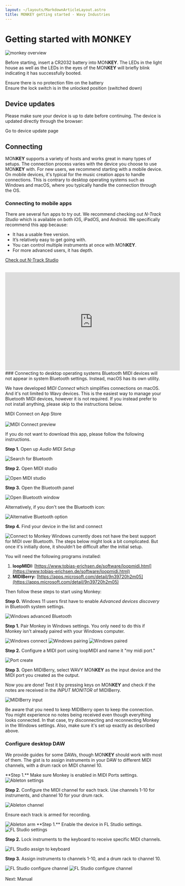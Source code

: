 ```yaml
---
layout: ~/layouts/MarkdownArticleLayout.astro
title: MONKEY getting started - Wavy Industries
---
```





# Getting started with MON**KEY**

<img alt="monkey overview" src={monkeyOverviewImg.src} />

Before starting, insert a CR2032 battery into MON**KEY**. The LEDs in the light house as well as the LEDs in the eyes of the MON**KEY** will briefly blink indicating it has successfully booted.

<NoteInfo>Ensure there is no protection film on the battery</NoteInfo>
<br />
<NoteInfo>Ensure the lock switch is in the unlocked position (switched down)</NoteInfo>

## Device updates

Please make sure your device is up to date before continuing. The device is updated directly through the browser:

<LinkButton href={routes.deviceUtility} target="_blank">Go to device update page</LinkButton>

## Connecting

MON**KEY** supports a variety of hosts and works great in many types of setups. The connection process varies with the device you choose to use MON**KEY** with. For new users, we recommend starting with a mobile device. On mobile devices, it's typical for the music creation apps to handle connections. This is contrary to desktop operating systems such as Windows and macOS, where you typically handle the connection through the OS.

### Connecting to mobile apps

There are several fun apps to try out. We recommend checking out *N-Track Studio* which is available on both iOS, iPadOS, and Android. We specifically recommend this app because:
- It has a usable free version.
- It’s relatively easy to get going with.
- You can control multiple instruments at once with MON**KEY**.
- For more advanced users, it has depth.

<a href="https://ntrack.com/ios.php" target="_blank">Check out N-Track Studio</a>
<br />
<br />
<Accordion title="N-Track studio getting-started">
  <iframe width="560" height="315" src="https://www.youtube.com/embed/gEgYZi-ej7w?si=snBeMeei-0its823" title="YouTube video player" frameborder="0" allow="accelerometer; autoplay; clipboard-write; encrypted-media; gyroscope; picture-in-picture; web-share" referrerpolicy="strict-origin-when-cross-origin" allowfullscreen></iframe>
</Accordion>
### Connecting to desktop operating systems

<Accordion title="macOS">
  <NoteInfo>Bluetooth MIDI devices will not appear in system Bluetooth settings. Instead, macOS has its own utility.</NoteInfo>

  We have developed _MIDI Connect_ which simplifies connections on macOS. And it's not limited to Wavy devices. This is the easiest way to manage your Bluetooth MIDI devices, however it is not required. If you instead prefer to not install anything, please skip to the instructions below.

  <LinkButton target="_blank" href={routes.midiConnectAppStore}>MIDI Connect on App Store</LinkButton>
  <br />
  <br />
  <img src={midiConnectImg.src} alt="MIDI Connect preview" />

  If you do not want to download this app, please follow the following instructions.

  **Step 1.** Open up _Audio MIDI Setup_

  <img alt="Search for Bluetooth" src={macConnect.src} />

  **Step 2.** Open MIDI studio

  <img alt="Open MIDI studio" src={macConnect2Img.src} />

  **Step 3.** Open the Bluetooth panel

  <img alt="Open Bluetooth window" src={macConnect3Img.src} />

  Alternatively, if you don't see the Bluetooth icon:

  <img alt="Alternative Bluetooth option" src={macConnect3AltImg.src} />

  **Step 4.** Find your device in the list and connect

  <img alt="Connect to Monkey" src={macConnect4Img.src} />
</Accordion>

<Accordion title="Windows">
  Windows currently does not have the best support for MIDI over Bluetooth. The steps below might look a bit complicated. But once it's initially done, it shouldn't be difficult after the initial setup.

  You will need the following programs installed:

  1. **loopMIDI:** [https://www.tobias-erichsen.de/software/loopmidi.html](https://www.tobias-erichsen.de/software/loopmidi.html)
  2. **MIDIBerry:** [https://apps.microsoft.com/detail/9n39720h2m05](https://apps.microsoft.com/detail/9n39720h2m05)

  Then follow these steps to start using Monkey:

  **Step 0.** Windows 11 users first have to enable _Advanced devices discovery_ in Bluetooth system settings.

  <img alt="Windows advanced Bluetooth" src={windowsConnect0Img.src} />

  **Step 1.** Pair Monkey in Windows settings. You only need to do this if Monkey isn't already paired with your Windows computer.

  <img alt="Windows connect" src={windowsConnect1Img.src} />
  <img alt="Windows pairing" src={windowsConnect2Img.src} />
  <img alt="Windows paired" src={windowsConnect3Img.src} />

  **Step 2.** Configure a MIDI port using loopMIDI and name it "my midi port."

  <img alt="Port create" src={windowsConnect4Img.src} />

  **Step 3.** Open MIDIBerry, select WAVY MON**KEY** as the input device and the MIDI port you created as the output.

  Now you are done! Test it by pressing keys on MON**KEY** and check if the notes are received in the _INPUT MONITOR_ of MIDIBerry.

  <img alt="MIDIBerry input" src={windowsConnect5Img.src} />

  Be aware that you need to keep MIDIBerry open to keep the connection. You might experience no notes being received even though everything looks connected. In that case, try disconnecting and reconnecting Monkey in the Windows settings. Also, make sure it's set up exactly as described above.
</Accordion>

### Configure desktop DAW

We provide guides for some DAWs, though MON**KEY** should work with most of them. The gist is to assign instruments in your DAW to different MIDI channels, with a drum rack on MIDI channel 10.

<Accordion title="Ableton Live">
  **Step 1.** Make sure Monkey is enabled in MIDI Ports settings.

  <img alt="Ableton settings" src={abletonSettingsImg.src} />

  **Step 2.** Configure the MIDI channel for each track. Use channels 1-10 for instruments, and channel 10 for your drum rack.

  <img alt="Ableton channel" src={abletonChannelImg.src} />

  Ensure each track is armed for recording.

  <img alt="Ableton arm" src={abletonArmImg.src} />
</Accordion>

<Accordion title="FL Studio">
  **Step 1.** Enable the device in FL Studio settings.

  <img alt="FL Studio settings" src={flStudioEnableImg.src} />

  **Step 2.** Lock instruments to the keyboard to receive specific MIDI channels.

  <img alt="FL Studio assign to keyboard" src={flStudioAssignImg.src} />

  **Step 3.** Assign instruments to channels 1-10, and a drum rack to channel 10.

  <img alt="FL Studio configure channel" src={flStudioCh1SelectImg.src} />
  <img alt="FL Studio configure channel" src={flStudioCh10SelectImg.src} />
</Accordion>

<br/>
<br/>
<LinkButton href={routes.monkeyManual} type="highlight">Next: Manual</LinkButton>
<br/>
<br/>
<br/>
<br/>
